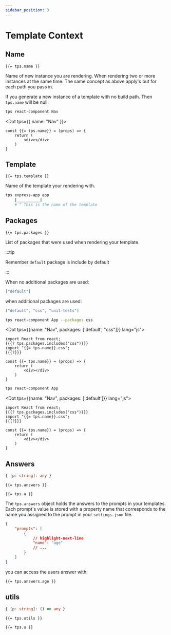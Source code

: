 ```yaml
---
sidebar_position: 3
---
```



# Template Context

## Name

```text
{{= tps.name }}
```

Name of new instance you are rendering. When rendering two or more instances at
the same time. The same concept as above apply's but for each path you pass in.

If you generate a new instance of a template with no build path. Then `tps.name`
will be null.

<Example>

```bash title="cli"
tps react-component Nav
```

<Dot tps={{ name: "Nav" }}>

```text
const {{= tps.name}} = (props) => {
	return (
		<div></div>
	)
}
```

</Dot>

</Example>

## Template

```text
{{= tps.template }}
```

Name of the template your rendering with.

<Example>

```bash title="cli"
tps express-app app
    |__________|
    # ^ This is the name of the template
```

</Example>

## Packages

```text
{{= tps.packages }}
```

List of packages that were used when rendering your template.

:::tip

Remember `default` package is include by default

:::

When no additional packages are used:

```json
["default"]
```

when additional packages are used:

```json
["default", "css", "unit-tests"]
```

<Example>

<Tabs>
<TabItem value="Additional packages">

```bash title="cli"
tps react-component App --packages css
```

<Dot tps={{name: "Nav", packages: ['default', "css"]}} lang="js">

```text
import React from react;
{{{? tps.packages.includes("css")}}}
import "{{= tps.name}}.css";
{{{?}}}

const {{= tps.name}} = (props) => {
	return (
		<div></div>
	)
}
```

</Dot>

</TabItem>

<TabItem value="No additional packages">

```bash title="cli"
tps react-component App
```

<Dot tps={{name: "Nav", packages: ['default']}} lang="js">

```text
import React from react;
{{{? tps.packages.includes("css")}}}
import "{{= tps.name}}.css";
{{{?}}}

const {{= tps.name}} = (props) => {
	return (
		<div></div>
	)
}

```

</Dot>

</TabItem>
</Tabs>

</Example>

## Answers

```ts title="Type"
{ [p: string]: any }
```

```text title="Usage"
{{= tps.answers }}
```

```text title="Alias"
{{= tps.a }}
```

The `tps.answers` object holds the answers to the prompts in your templates.
Each prompt's value is stored with a property name that corresponds to the name
you assigned to the prompt in your `settings.json` file.

<Example>

```json title="settings.json"
{
    "prompts": [
        {
            // highlight-next-line
            "name": "age"
            // ...
        }
    ]
}
```

you can access the users answer with:

```text
{{= tps.answers.age }}
```

</Example>

## utils

```ts title="Type"
{ [p: string]: () => any }
```

```text title="Usage"
{{= tps.utils }}
```

```text title="Alias"
{{= tps.u }}
```

<TemplatesContextUtils />
